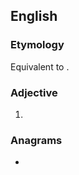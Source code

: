 {{also|onhand|on hand}}
==English==

===Etymology===
Equivalent to {{prefix|on|hand|lang=en}}.

===Adjective===
{{en-adj|-}}

# {{alternative spelling of|on hand|lang=en}}

===Anagrams===
* {{anagrams|en|a=adhnno|hand on}}